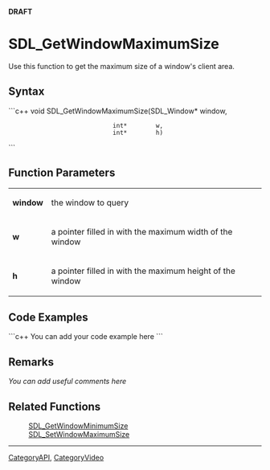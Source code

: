 <!-- pragma section-numbers off -->
<!-- pragma camelcase off -->
'''DRAFT'''

<!-- #*^*^*^*^*See http://wiki.libsdl.org/moin.cgi/SGFunctions for details on editing this page*^*^*^*^* -->


= SDL_GetWindowMaximumSize =
Use this function to get the maximum size of a window's client area.




== Syntax ==
```c++
void SDL_GetWindowMaximumSize(SDL_Window* window,
                              int*        w,
                              int*        h)
```


== Function Parameters ==
{|
|'''window'''
|the window to query
|-
|'''w'''
|a pointer filled in with the maximum width of the window
|-
|'''h'''
|a pointer filled in with the maximum height of the window
|}


== Code Examples ==
```c++
You can add your code example here
```


== Remarks ==
''You can add useful comments here''


== Related Functions ==
:[[SDL_GetWindowMinimumSize]]
:[[SDL_SetWindowMaximumSize]]

----
[[CategoryAPI]], [[CategoryVideo]]
<!-- #See the Style Guide for instructions on editing the footer. -->
